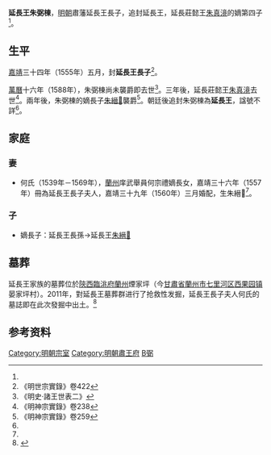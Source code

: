 '''延長王朱弼棟'''{{BD|16世紀||1588年|catIdx=Z朱}}，[[明朝|明朝]]肅藩延長王長子，追封延長王，延長莊懿王[[朱真滰|朱真滰]]的嫡第四子<ref name=s/>。

==生平==
[[嘉靖|嘉靖]]三十四年（1555年）五月，封'''延長王長子'''<ref name=s>《明世宗實錄》卷422</ref>。

[[萬曆|萬曆]]十六年（1588年），朱弼棟尚未襲爵即去世<ref name=ms>《明史·諸王世表二》</ref>。三年後，延長莊懿王[[朱真滰|朱真滰]]去世<ref>《明神宗實錄》卷238</ref>。兩年後，朱弼棟的嫡長子[[朱縉𤊐|朱縉𤊐]]襲爵<ref>《明神宗實錄》卷259</ref>。朝廷後追封朱弼棟為'''延長王'''，諡號不詳<ref name=ms/>。

==家庭==
===妻===
*何氏（1539年－1569年），[[蘭州_(隋朝)|蘭州]]庠武舉員何宗禮嫡長女，嘉靖三十六年（1557年）冊為延長王長子夫人，嘉靖三十九年（1560年）三月婚配，生朱縉𤊐<ref name=he/>。

===子===
*嫡長子：延長王長孫→延長王[[朱縉𤊐|朱縉𤊐]]

==墓葬==
延長王家族的墓葬位於[[陝西等處承宣布政使司|陝西]][[臨洮府|臨洮府]][[蘭州_(古代)|蘭州]]煙家坪（今[[甘肅省|甘肅省]][[蘭州市|蘭州市]][[七里河区|七里河区]][[西果园镇|西果园镇]]晏家坪村）。2011年，對延長王墓葬群进行了抢救性发掘，延長王長子夫人何氏的墓誌即在此次發掘中出土。<ref name=he>{{cite web|author1=|title=绝世双螭耳杯现世！兰州明肃藩系延长王墓葬发掘记|date=2019-11-21|publisher=騰訊網|5=|url=https://new.qq.com/omn/20191121/20191121A0C6MQ00.html|access-date=2020-09-20|archive-date=2019-11-22|archive-url=https://web.archive.org/web/20191122010848/https://new.qq.com/omn/20191121/20191121A0C6MQ00.html|dead-url=no}}</ref>

==参考资料==
{{reflist|3}}

[[Category:明朝宗室|Category:明朝宗室]]
[[Category:明朝肅王府|Category:明朝肅王府]]
[[Category:朱姓|B弼]]